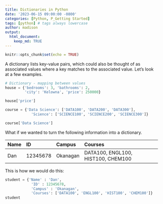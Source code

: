```yaml
---
title: Dictionaries in Python
date: '2023-06-15 09:00:00 -0800'
categories: [Python, P_Getting Started]
tags: [python] # tags always lowercase
author: madison
output: 
  html_document:
    keep_md: TRUE
---
```


```r
knitr::opts_chunk$set(echo = TRUE)
```

A dictionary lists key-value pairs, which could also be thought of as associated values where a key matches to the associated value. Let's look at a few examples.

```python
# Dictionary - mapping between values
house = {'bedrooms': 3, 'bathrooms': 2, 
         'city': 'Kelowna', 'price': 250000}
```


```python
house['price']
```


```python
course = {'Data Science': ['DATA100', 'DATA200', 'DATA300'],
            'Science': ['SCIENCE100', 'SCIENCE200', 'SCIENCE300']}
```


```python
course['Data Science']
```

What if we wanted to turn the following information into a dictionary. 

Name | ID | Campus | Courses
:--- | :--- | :--- | :---
Dan | 12345678 | Okanagan | DATA100, ENGL100, HIST100, CHEM100

This is how we would do this:

```python
student = {'Name' : 'Dan',
            'ID' : 12345678,
            'Campus' : 'Okanagan',
            'Courses': ['DATA100', 'ENGL100', 'HIST100', 'CHEM100']}
student
```

